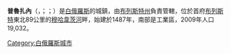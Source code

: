 '''普魯扎內'''（{{lang-be|Пружа́ны}}，{{IPA-be|pruˈʐanɨ}}；{{lang-ru|Пружаны}}；{{lang-pl|Prużana}}）是[[白俄羅斯|白俄羅斯]]的城鎮，由[[布列斯特州|布列斯特州]]負責管轄，位於首府[[布列斯特|布列斯特]]東北89公里的[[穆哈韋茨河|穆哈韋茨河]]畔，始建於1487年，南部是工業區，2009年人口19,032。

{{coord|52|33|24|N|24|27|52|E|region:BY_type:city|display=title}}

{{Brest Region}}

[[Category:白俄羅斯城市|Category:白俄羅斯城市]]

{{Belarus-geo-stub}}